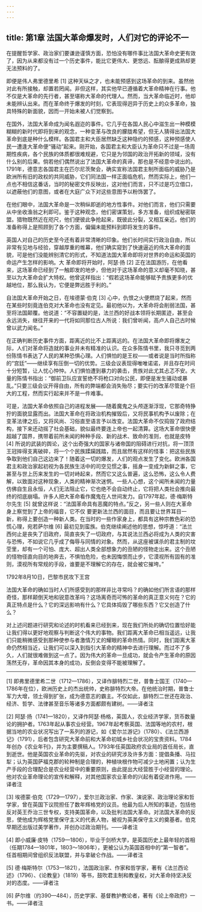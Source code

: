 ```yaml
---
---
---
```

title: 第1章 法国大革命爆发时，人们对它的评论不一
---

在提醒哲学家、政治家们要谦逊谨慎方面，恐怕没有哪件事比法国大革命史更有效了，因为从来都没有过一个历史事件，能比它更伟大、更悠远、酝酿得更成熟却更无法预料的了。

即便是伟人弗里德里希 [1] 这种天纵之才，也未能预感到这场革命的到来。虽然他对此有所接触，却置若罔闻。非但这样，其实他早已遵循着大革命精神在行事。他不仅是大革命的先行者，甚至堪称大革命的代理人。然而，当大革命临近时，他却未能辨认出来。而在革命终于爆发的时刻，它表现得迥异于历史上的众多革命，独具特殊的新面貌，因而一开始未被人们觉察到。

在国外，法国大革命成为闻名遐迩的事件。它几乎在各国人民心中滋生出一种模模糊糊的新时代即将到来的观念，一种变革与改良的朦胧希望，但无人猜得出法国大革命到底是种什么模样。各国君主和大臣居然缺乏这种隐约的预感，这种预感使人民一遭逢大革命便“骚动”起来。刚开始，各国君主和大臣认为革命只不过是一场周期性疾病，各个民族的体质都很难规避，它只是为邻国的政治开拓新的领域，没有什么别的后果。倘若他们偶然说出了法国大革命的真谛，那也是不经意中说出的。1791年，德意志各国君主在匹尔尼茨聚会，确实宣称法国君主制所面临的威胁乃是欧洲所有旧的政权的共同威胁，它们同法国一样正面临危机，然而实际上，他们一点也不相信这番话，当时的秘密文件反映出，这对他们而言，只不过是巧立借口，以遮蔽他们的意图，或者在大庭广众下对这些意图予以粉饰罢了。

在他们眼中，法国大革命是一次稍纵即逝的地方性事件。对他们而言，他们只需要从中坐收渔翁之利即可。鉴于这种观念，他们密谋策划，多方准备，组织成秘密联盟。猎物既然近在咫尺，他们便彼此争抢起来，既彼此分裂，又相互亲近。他们的准备称得上是照顾到了各个方面，偏偏未能预料到即将发生的事件。

英国人对自己的历史至今还有着非常清晰的印象。他们长时间实行政治自由，所以非常有见地与经验，穿越厚重的帷幕，他们确实窥到了快速逼近的伟大革命的面貌，可是他们没能辨别清它的形式，不知道法国大革命即将对世界的命运和英国的命运产生怎样的影响。大 革命即将开始时，阿瑟·扬 [2] 正在法国游历，在他看来，这场革命已经到了一触即发的地步，但他对于这场革命的意义却毫不知晓，甚至以为大革命会扩大特权。他曾这样指出：“假若这场革命能够赋予贵族更多的优越地位，那么我认为，它便是弊远胜于利的。”

自法国大革命开始之日，在埃德蒙·伯克 [3] 心中，仇恨之火便燃烧了起来，然而在某些时刻竟连伯克对大革命也没有定见。最初他以为，大革命将会削弱法国，甚至将法国颠覆。他说道：“不容置疑的是，法兰西的好战本领将长期匿迹，甚至会永远消失，继往开来的一代将如同那位古人所说：我们曾听闻，高卢人自己古时候曾以武力闻名。”

在正确判断历史事件方面，距离近的比不上距离远的。在法国大革命即将爆发之际，人们对革命将造就的事业并未有精准的认识。在众多陈情书里，我只寻觅到两份陈情书表达了人民的某种恐惧心理。人们惧怕的是王权——或者说是当时所指称的“宫廷”——继续享有压倒一切的优势。三级会议表现得唯唯诺诺，并且存在时间十分短暂，让人忧心忡忡。人们惧怕遭到暴力的袭击，贵族对此尤其忐忑不安。大量的陈情书指出：“御前卫队应宣誓绝不将枪口对向公民，即便是发生骚动或暴乱。”只要三级会议开得自由，所有的弊端都会消失殆尽；要实行的改革尽管是个巨大的工程，然而实行起来并不是一件难事。

可是，法国大革命依照自己的进程发展——随着魔鬼之头颅逐渐浮现，它那奇特狰狞的面貌显露而出。法国大革命在将政治机构摧毁后，又将民事机构予以废除；在变革法律之后，又将风尚、习俗直至语言予以改变。法国大革命不仅捣毁了政府结构，接下来还动摇了社会基础，貌似最终要连上帝也一起清算。这场大革命很快便超越了国界，携带着前所未闻的种种手段、新的战术、致命的准则，也就是皮特 [4] 所说的武装的舆论，这个出奇强大的国家与诸帝国的阻碍进行对抗，将一顶顶王冠摔得支离破碎，将一个个民族蹂躏践踏，而且居然有这样的怪事：把这些民族争取到他们自己这边来了！随着这一切的爆发，人们的观点发生了变化。欧洲各国君主和政治家起初视为各民族生活中的司空见惯之事，摇身一变成为新鲜之事，它甚至与世上历来发生的一切对峙起来，然而它又这么普遍，这么恐怖，这么令人费解，以致面对这种现象，人类的精神渐次迷惘。一些人心想，这个闻所未闻的力量仿佛自生且永恒，人们无法阻止它，它也绝不会自动终止，它将把人类社会推向最终的彻底崩塌。许多人把大革命看作魔鬼在人世间发力。自1797年起，德·梅斯特尔先生 [5] 就曾这样说：“法国革命具有恶魔的特点。”反之，另一些人则在大革命身上察觉到了上帝的福音，它不仅 要更新法兰西的面目，而且要让世界耳目一新，称得上要创造一种新人类。在当时的一些作家身上，都具有这种宗教色彩的恐慌心理，宛若萨尔维 [6] 最初见到蛮族。伯克继续阐述他的思想，惊呼道：“法兰西何止是丧失了旧政府，简直丧失了一切政府，与其说法兰西必将成为人类的灾害与恐怖，不如说它几乎成了侮辱与同情的对象。然而，从这座被谋杀的君主制的坟茔里，却有一个可怕、庞大、超出人类全部想象力的丑陋的怪物走出来。这个丑陋的怪物径直向目的地奔去，不惧怕危险，也未因悔恨而止步，它漠视所有固有的准则，漠视所有常规的手段，谁要是不理解它的存在，就会被它摧垮。”



1792年8月10日，巴黎市民攻下王宫



法国大革命的确如当时人们所感受到的那样非比寻常吗？的确如他们所言语的那样奇怪，那样颠倒天地和锐意改革吗？这场离奇而可怖的革命的真正意义何在？它的真正特点是什么？它的深远影响有什么？它具体捣毁了哪些东西？它又创造了什么？

对上述问题进行研究和论述的时机看来已经到来，现在我们所处的确切位置恰好能让我们得以更好地观察与判断这个伟大的事物。我们距离大革命已相当遥远，让我们只能稍微感受到那种使参与者激情万丈的耀眼的革命热情。同时，我们距离大革命仍然相当近，让我们可以深入到指引大革命的精神中去进行理解。而过不了多久，人们就很难做到这一点了。因为伟大的革命一旦成功，就会令产生革命的原因荡然无存，革命因其本身的成功，反倒会变得不能被理解了。



* * *



[1] 即弗里德里希二世（1712—1786），又译作腓特烈二世，普鲁士国王（1740—1786年在位），欧洲历史上的杰出统帅，史称腓特烈大帝。在他统治时期，普鲁士军力大增，领土得到扩张，成为德意志的霸主。不仅如此，腓特烈二世还在政治、经济、哲学、法律甚至音乐等诸多方面都颇有建树。——译者注

[2] 阿瑟·扬（1741—1820），又译作阿瑟·杨格，英国人，农业经济学家，货币数量论的拥护者。1763年起从事农业经营。1967年起考察英国、法国等地的农村，根据当地的农业状况写出了一系列的游记，如《爱尔兰游记》（1780）、《法兰西游记》（1791），后者包含研究大革命前和大革命初城乡社会状况的宝贵资料。1784年创办《农业年刊》，并为主要撰稿人。1793年任英国政府农业局的首任局长，直到逝世。他是英国农业革命的先驱，对农业的研究涉及许多方面：提倡条播、马拉犁；认为英国萨福克郡的轮种制是合理的，种植块根作物可减少土地闲置；认为生产手段的合理配合是农业经营中的重要原则，由此提出大经营胜于小经营的理论。他对农业革命理论的宣传和解释，对其他国家农业革命的兴起有着促进作用。——译者注

[3] 埃德蒙·伯克（1729—1797），爱尔兰政治家、作家、演说家、政治理论家和哲学家，曾在英国下议院担任了数年辉格党的议员。他最为后人所知的事迹，包括他反对英王乔治三世专权，支持美国革命，以及批判法国大革命。对法国大革命的反思，使他成为辉格党里保守主义的代表人物，被视为英美保守主义的奠基者。伯克早期还出版过美学著作，并创办过政治期刊。——译者注

[4] 即小威廉·皮特（1759—1806），毕业于剑桥大学，是英国历史上最年轻的首相（任期1784—1801年，1803～1806年），更被公认为英国首相中的“第一智者”。任首相期间曾组织反法联盟，并与拿破仑作战。——译者注

[5] 德·梅斯特尔（1753—1821），法国政治家、作家和哲学家，著有《法兰西论述》（1796）、《论教皇》（1819）等书，鼓吹君主制和教皇权，对大革命持坚决反对的态度。——译者注

[6] 萨尔维（约390—484），历史学家、基督教护教论者，著有《论上帝政府》一书。——译者注